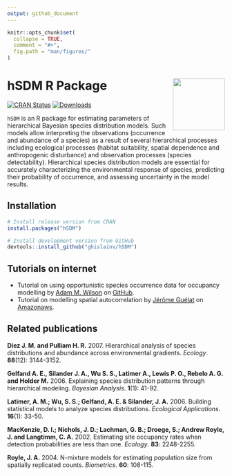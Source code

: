 ```yaml
---
output: github_document
---
```


<!-- README.md is generated from README.Rmd. Please edit that file -->

```r
knitr::opts_chunk$set(
  collapse = TRUE,
  comment = "#>",
  fig.path = "man/figures/"
)
```

# hSDM R Package <img src="man/figures/logo.png" align="right" alt="" width="120" />

[![CRAN Status](https://www.r-pkg.org/badges/version/hSDM)](https://cran.r-project.org/package=hSDM)
[![Downloads](https://cranlogs.r-pkg.org/badges/hSDM)](https://cran.r-project.org/package=hSDM)

`hSDM` is an R package for estimating parameters of hierarchical
Bayesian species distribution models. Such models allow interpreting
the observations (occurrence and abundance of a species) as a result
of several hierarchical processes including ecological processes
(habitat suitability, spatial dependence and anthropogenic
disturbance) and observation processes (species
detectability). Hierarchical species distribution models are essential
for accurately characterizing the environmental response of species,
predicting their probability of occurrence, and assessing uncertainty
in the model results.

## Installation

```r
# Install release version from CRAN
install.packages("hSDM")

# Install development version from GitHub
devtools::install_github("ghislainv/hSDM")
```

## Tutorials on internet

- Tutorial on using opportunistic species occurrence data for occupancy modelling by [Adam M. Wilson](https://github.com/adammwilson) on [GitHub](https://github.com/adammwilson/hSDM_Tutorial/blob/master/hSDM_Tutorial.md).
- Tutorial on modelling spatial autocorrelation by [Jérôme Guélat](https://www.random-nature.net) on [Amazonaws](https://rstudio-pubs-static.s3.amazonaws.com/9687_cc323b60e5d542449563ff1142163f05.html).

## Related publications

**Diez J. M. and Pulliam H. R.** 2007. Hierarchical analysis of species distributions and abundance across environmental gradients. _Ecology_. **88**(12): 3144-3152.

**Gelfand A. E., Silander J. A., Wu S. S., Latimer A., Lewis P. O., Rebelo A. G. and Holder M.** 2006. Explaining species distribution patterns through hierarchical modeling. _Bayesian Analysis_. **1**(1): 41-92.

**Latimer, A. M.; Wu, S. S.; Gelfand, A. E. & Silander, J. A.** 2006. Building statistical models to analyze species distributions. _Ecological Applications_. **16**(1): 33-50.

**MacKenzie, D. I.; Nichols, J. D.; Lachman, G. B.; Droege, S.; Andrew Royle, J. and Langtimm, C. A.** 2002. Estimating site occupancy rates when detection probabilities are less than one. _Ecology_. **83**: 2248-2255.

**Royle, J. A.** 2004. N-mixture models for estimating population size from spatially replicated counts. _Biometrics_. **60**: 108-115.
